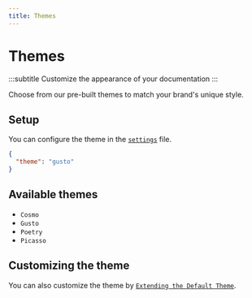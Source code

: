 ```yaml
---
title: Themes
---
```


# Themes
:::subtitle
Customize the appearance of your documentation
:::

Choose from our pre-built themes to match your brand's unique style.

## Setup
You can configure the theme in the [`settings`](/#settings-json) file.

```json
{
  "theme": "gusto"
}
```

## Available themes

- `Cosmo`
- `Gusto`
- `Poetry`
- `Picasso`

## Customizing the theme

You can also customize the theme by [`Extending the Default Theme`](/docs/customizing-the-default-theme).


